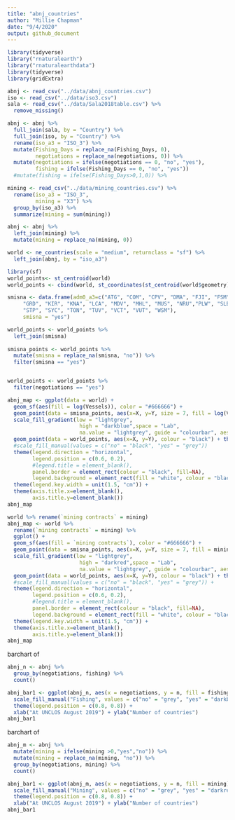 ```yaml
---
title: "abnj_countries"
author: "Millie Chapman"
date: "9/4/2020"
output: github_document
---
```


```r
library(tidyverse)
library("rnaturalearth")
library("rnaturalearthdata")
library(tidyverse)
library(gridExtra)
```

```r
abnj <- read_csv("../data/abnj_countries.csv")
iso <- read_csv("../data/iso3.csv")
sala <- read_csv("../data/Sala2018table.csv") %>%
  remove_missing()
```

```r
abnj <- abnj %>%
  full_join(sala, by = "Country") %>%
  full_join(iso, by = "Country") %>%
  rename(iso_a3 = "ISO_3") %>%
  mutate(Fishing_Days = replace_na(Fishing_Days, 0),
         negotiations = replace_na(negotiations, 0)) %>%
  mutate(negotiations = ifelse(negotiations == 0, "no", "yes"),
         fishing = ifelse(Fishing_Days == 0, "no", "yes")) 
  #mutate(fishing = ifelse(Fishing_Days>0,1,0)) %>%
```

```r
mining <- read_csv("../data/mining_countries.csv") %>%
  rename(iso_a3 = "ISO_3",
         mining = "X3") %>%
  group_by(iso_a3) %>%
  summarize(mining = sum(mining))
```

```r
abnj <- abnj %>%
  left_join(mining) %>%
  mutate(mining = replace_na(mining, 0))
```


```r
world <- ne_countries(scale = "medium", returnclass = "sf") %>%
  left_join(abnj, by = "iso_a3")
```


```r
library(sf)
world_points<- st_centroid(world)
world_points <- cbind(world, st_coordinates(st_centroid(world$geometry)))
```


```r
smisna <- data.frame(adm0_a3=c("ATG", "COM", "CPV", "DMA", "FJI", "FSM",
     "GRD", "KIR", "KNA", "LCA", "MDV", "MHL", "MUS", "NRU","PLW", "SLB", 
     "STP", "SYC", "TON", "TUV", "VCT", "VUT", "WSM"), 
     smisna = "yes")
```

```r
world_points <- world_points %>%
  left_join(smisna) 
  
smisna_points <- world_points %>%
  mutate(smisna = replace_na(smisna, "no")) %>%
  filter(smisna == "yes")


world_points <- world_points %>%
  filter(negotiations == "yes")
```


```r
abnj_map <- ggplot(data = world) +
  geom_sf(aes(fill = log(Vessels)), color = "#666666") +
  geom_point(data = smisna_points, aes(x=X, y=Y, size = 7, fill = log(Vessels)),  pch=21, show.legend = FALSE)+
  scale_fill_gradient(low = "lightgrey",
                       high = "darkblue",space = "Lab",
                       na.value = "lightgrey", guide = "colourbar", aesthetics = "fill") +
  geom_point(data = world_points, aes(x=X, y=Y), colour = "black") + theme_minimal() +
  #scale_fill_manual(values = c("no" = "black", "yes" = "grey")) 
  theme(legend.direction = "horizontal",
        legend.position = c(0.6, 0.2),
        #legend.title = element_blank(),
        panel.border = element_rect(colour = "black", fill=NA),
        legend.background = element_rect(fill = "white", colour = "black")) +
  theme(legend.key.width = unit(1.5, "cm")) +
  theme(axis.title.x=element_blank(),
        axis.title.y=element_blank())
abnj_map
```



```r
world %>% rename(`mining contracts` = mining)
abnj_map <- world %>% 
  rename(`mining contracts` = mining) %>%
  ggplot() +
  geom_sf(aes(fill = `mining contracts`), color = "#666666") +
  geom_point(data = smisna_points, aes(x=X, y=Y, size = 7, fill = mining),  pch=21, show.legend = FALSE)+
  scale_fill_gradient(low = "lightgrey",
                       high = "darkred",space = "Lab",
                       na.value = "lightgrey", guide = "colourbar", aesthetics = "fill") +
  geom_point(data = world_points, aes(x=X, y=Y), colour = "black") + theme_minimal() +
  #scale_fill_manual(values = c("no" = "black", "yes" = "grey")) +
  theme(legend.direction = "horizontal",
        legend.position = c(0.6, 0.2),
        #legend.title = element_blank(),
        panel.border = element_rect(colour = "black", fill=NA),
        legend.background = element_rect(fill = "white", colour = "black")) +
  theme(legend.key.width = unit(1.5, "cm")) +
  theme(axis.title.x=element_blank(),
        axis.title.y=element_blank())
abnj_map
```

barchart of 
```r
abnj_n <- abnj %>%
  group_by(negotiations, fishing) %>%
  count()
```

```r
abnj_bar1 <- ggplot(abnj_n, aes(x = negotiations, y = n, fill = fishing)) + geom_bar(stat = "identity", position = "dodge", width = 0.5) +theme_bw() +
  scale_fill_manual("Fishing", values = c("no" = "grey", "yes" = "darkblue"))+ 
  theme(legend.position = c(0.8, 0.8)) +
  xlab("At UNCLOS August 2019") + ylab("Number of countries")
abnj_bar1
```

barchart of 
```r
abnj_m <- abnj %>%
  mutate(mining = ifelse(mining >0,"yes","no")) %>%
  mutate(mining = replace_na(mining, "no")) %>%
  group_by(negotiations, mining) %>%
  count()
```

```r
abnj_bar1 <- ggplot(abnj_m, aes(x = negotiations, y = n, fill = mining)) + geom_bar(stat = "identity", position = "dodge", width = 0.5) +theme_bw() +
  scale_fill_manual("Mining", values = c("no" = "grey", "yes" = "darkred"))+ 
  theme(legend.position = c(0.8, 0.8)) +
  xlab("At UNCLOS August 2019") + ylab("Number of countries")
abnj_bar1
```


